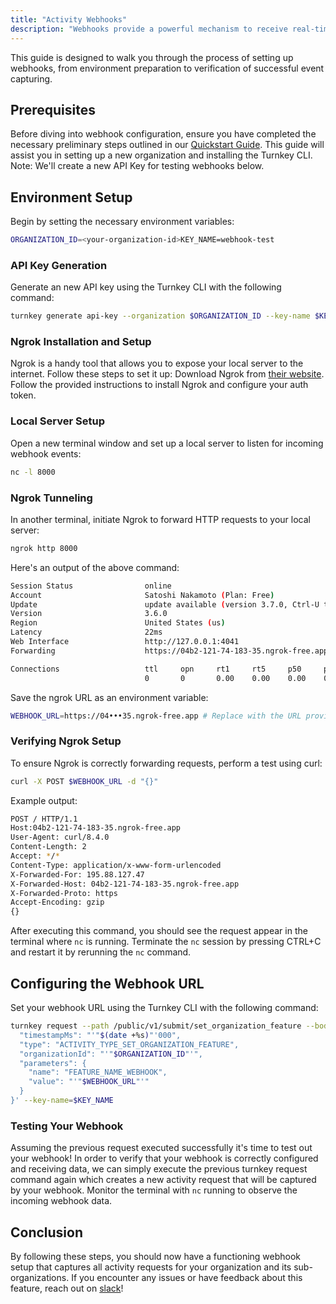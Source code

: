 ```yaml
---
title: "Activity Webhooks"
description: "Webhooks provide a powerful mechanism to receive real-time notifications about activity requests in your Turnkey organization. Additionally, you'll be able to receive all activity requests for both the parent organization and all its child organizations. This functionality can be enabled via the organization feature capabilities of our platform, as detailed in the section on [organization features](/concepts/organizations#features)."
---
```


This guide is designed to walk you through the process of setting up webhooks, from environment preparation to verification of successful event capturing.

## Prerequisites

Before diving into webhook configuration, ensure you have completed the necessary preliminary steps outlined in our [Quickstart Guide](/getting-started/quickstart#create-your-turnkey-organization). This guide will assist you in setting up a new organization and installing the Turnkey CLI. Note: We'll create a new API Key for testing webhooks below.

## Environment Setup

Begin by setting the necessary environment variables:

```bash
ORGANIZATION_ID=<your-organization-id>KEY_NAME=webhook-test
```

### API Key Generation

Generate an new API key using the Turnkey CLI with the following command:

```bash
turnkey generate api-key --organization $ORGANIZATION_ID --key-name $KEY_NAME
```

### Ngrok Installation and Setup

Ngrok is a handy tool that allows you to expose your local server to the internet. Follow these steps to set it up:
<Steps>
  <Step>
 Download Ngrok from [their website](https://ngrok.com/download).
 </Step>
 <Step>
 Follow the provided instructions to install Ngrok and configure your auth token.
 </Step>
</Steps>

### Local Server Setup

Open a new terminal window and set up a local server to listen for incoming webhook events:

```bash
nc -l 8000
```

### Ngrok Tunneling

In another terminal, initiate Ngrok to forward HTTP requests to your local server:

```bash
ngrok http 8000
```

Here's an output of the above command:

```bash
Session Status                online
Account                       Satoshi Nakamoto (Plan: Free)
Update                        update available (version 3.7.0, Ctrl-U to update)
Version                       3.6.0
Region                        United States (us)
Latency                       22ms
Web Interface                 http://127.0.0.1:4041
Forwarding                    https://04b2-121-74-183-35.ngrok-free.app -> http://localhost:8000

Connections                   ttl     opn     rt1     rt5     p50     p90
                              0       0       0.00    0.00    0.00    0.00
```

Save the ngrok URL as an environment variable:

```bash
WEBHOOK_URL=https://04•••35.ngrok-free.app # Replace with the URL provided by ngrok
```

### Verifying Ngrok Setup

To ensure Ngrok is correctly forwarding requests, perform a test using curl:

```bash
curl -X POST $WEBHOOK_URL -d "{}"
```

Example output:

```bash
POST / HTTP/1.1
Host:04b2-121-74-183-35.ngrok-free.app
User-Agent: curl/8.4.0
Content-Length: 2
Accept: */*
Content-Type: application/x-www-form-urlencoded
X-Forwarded-For: 195.88.127.47
X-Forwarded-Host: 04b2-121-74-183-35.ngrok-free.app
X-Forwarded-Proto: https
Accept-Encoding: gzip
{}
```

After executing this command, you should see the request appear in the terminal where `nc` is running. Terminate the `nc` session by pressing CTRL+C and restart it by rerunning the `nc` command.

## Configuring the Webhook URL

Set your webhook URL using the Turnkey CLI with the following command:

```bash
turnkey request --path /public/v1/submit/set_organization_feature --body '{
  "timestampMs": "'"$(date +%s)"'000",
  "type": "ACTIVITY_TYPE_SET_ORGANIZATION_FEATURE",
  "organizationId": "'"$ORGANIZATION_ID"'",
  "parameters": {
    "name": "FEATURE_NAME_WEBHOOK",
    "value": "'"$WEBHOOK_URL"'"
  }
}' --key-name=$KEY_NAME
```

### Testing Your Webhook

Assuming the previous request executed successfully it's time to test out your webhook! In order to verify that your webhook is correctly configured and receiving data, we can simply execute the previous turnkey request command again which creates a new activity request that will be captured by your webhook. Monitor the terminal with `nc` running to observe the incoming webhook data.

## Conclusion

By following these steps, you should now have a functioning webhook setup that captures all activity requests for your organization and its sub-organizations. If you encounter any issues or have feedback about this feature, reach out on [slack](https://join.slack.com/t/clubturnkey/shared_invite/zt-31v4yhgw6-PwBzyNsWCCBTk2xft3EoHQ)!
